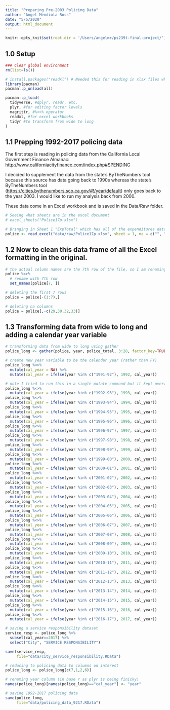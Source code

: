 ```yaml
---
title: "Preparing Pre-2003 Policing Data"
author: "Angel Mendiola Ross"
date: "5/5/2020"
output: html_document
---
```


```r
knitr::opts_knit$set(root.dir = '/Users/angelmr/ps239t-final-project/')
```

## 1.0 Setup

```r

### Clear global environment
rm(list=ls())

# install.packages("readxl") # Needed this for reading in xlsx files which is how the state provides raw data
library(pacman)
pacman::p_unload(all)

pacman::p_load(
  tidyverse, #dplyr, readr, etc.
  plyr, #for editing factor levels
  magrittr, #%<>% operator
  readxl, #for excel workbooks
  tidyr #to transform from wide to long
)

```

## 1.1 Prepping 1992-2017 policing data

The first step is reading in policing data from the California Local Government Finance Almanac: <http://www.californiacityfinance.com/index.php#SPENDING>

I decided to supplement the data from the state's ByTheNumbers tool because this source has data going back to 1990s whereas the state's ByTheNumbers tool (<https://cities.bythenumbers.sco.ca.gov/#!/year/default>) only goes back to the year 2003. I would like to run my analysis back from 2000.

These data come in an Excel workbook and is saved in the Data/Raw folder.

```r
# Seeing what sheets are in the excel document
# excel_sheets("Police17p.xlsx")

# Bringing in Sheet 1 "ExpTotal" which has all of the expenditures data (Note: NAs are coded as "NR" in the dataset)
police <- read_excel("data/raw/Police17p.xlsx", sheet = 1, na = c("", "NR"))

```

## 1.2 Now to clean this data frame of all the Excel formatting in the original.

```r
# the actual column names are the 7th row of the file, so I am renaming the columns with this information
police %<>%
  # rename with 7th row
  set_names(police[7, ])

# deleting the first 7 rows
police = police[-(1:7),]

# deleting na columns
police = police[,-c(29,30,32,33)]

```

## 1.3 Transforming data from wide to long and adding a calendar year variable

``` r
# transforming data from wide to long using gather
police_long <- gather(police, year, police_total, 3:28, factor_key=TRUE)

# create new year variable to be the calendar year (rather than FY)
police_long %<>%
  mutate(cal_year = NA) %>%
  mutate(cal_year = ifelse(year %in% c("1991-92"), 1992, cal_year))

# note I tried to run this in a single mutate command but it kept overwriting with NAs so I resorted to this
police_long %<>%
  mutate(cal_year = ifelse(year %in% c("1992-93"), 1993, cal_year))
police_long %<>%
  mutate(cal_year = ifelse(year %in% c("1993-94"), 1994, cal_year))
police_long %<>%
  mutate(cal_year = ifelse(year %in% c("1994-95"), 1995, cal_year))
police_long %<>%
  mutate(cal_year = ifelse(year %in% c("1995-96"), 1996, cal_year))
police_long %<>%
  mutate(cal_year = ifelse(year %in% c("1996-97"), 1997, cal_year))
police_long %<>%
  mutate(cal_year = ifelse(year %in% c("1997-98"), 1998, cal_year))
police_long %<>%
  mutate(cal_year = ifelse(year %in% c("1998-99"), 1999, cal_year))
police_long %<>%
  mutate(cal_year = ifelse(year %in% c("1999-00"), 2000, cal_year))
police_long %<>%
  mutate(cal_year = ifelse(year %in% c("2000-01"), 2001, cal_year))
police_long %<>%
  mutate(cal_year = ifelse(year %in% c("2001-02"), 2002, cal_year))
police_long %<>%
  mutate(cal_year = ifelse(year %in% c("2002-03"), 2003, cal_year))
police_long %<>%
  mutate(cal_year = ifelse(year %in% c("2003-04"), 2004, cal_year))
police_long %<>%
  mutate(cal_year = ifelse(year %in% c("2004-05"), 2005, cal_year))
police_long %<>%
  mutate(cal_year = ifelse(year %in% c("2005-06"), 2006, cal_year))
police_long %<>%
  mutate(cal_year = ifelse(year %in% c("2006-07"), 2007, cal_year))
police_long %<>%
  mutate(cal_year = ifelse(year %in% c("2007-08"), 2008, cal_year))
police_long %<>%
  mutate(cal_year = ifelse(year %in% c("2008-09"), 2009, cal_year))
police_long %<>%
  mutate(cal_year = ifelse(year %in% c("2009-10"), 2010, cal_year))
police_long %<>%
  mutate(cal_year = ifelse(year %in% c("2010-11"), 2011, cal_year))
police_long %<>%
  mutate(cal_year = ifelse(year %in% c("2011-12"), 2012, cal_year))
police_long %<>%
  mutate(cal_year = ifelse(year %in% c("2012-13"), 2013, cal_year))
police_long %<>%
  mutate(cal_year = ifelse(year %in% c("2013-14"), 2014, cal_year))
police_long %<>%
  mutate(cal_year = ifelse(year %in% c("2014-15"), 2015, cal_year))
police_long %<>%
  mutate(cal_year = ifelse(year %in% c("2015-16"), 2016, cal_year))
police_long %<>%
  mutate(cal_year = ifelse(year %in% c("2016-17"), 2017, cal_year))

# saving a service responsibility dataset
service_resp <- police_long %>%
  subset(cal_year==2017) %>%
  select("City", "SERVICE RESPONSIBILITY")

save(service_resp,
     file="data/city_service_responsibility.RData")

# reducing to policing data to columns on interest
police_long <- police_long[c(7,1,2,6)]

# renaming year column (in base r as plyr is being finicky)
names(police_long)[names(police_long)=="cal_year"] <- "year"

# saving 1992-2017 policing data
save(police_long,
     file="data/policing_data_9217.RData")

```

